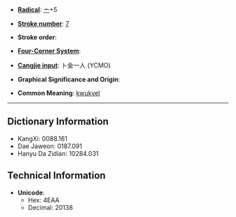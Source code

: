 * '''[[Wiktionary:Chinese radical index| Radical]]''': [[Wiktionary:Chinese radical index 亠|亠]]+5

* '''[[Wiktionary:Chinese total strokes index|Stroke number]]''': [[Wiktionary:Chinese total strokes index 7|7]]

* '''Stroke order''': 

* '''[[Wiktionary:Chinese four corner index|Four-Corner System]]''': 

* '''[[Wiktionary:Chinese Cangjie index|Cangjie input]]''': 卜金一人 (YCMO)

* '''Graphical Significance and Origin''': 

* '''Common Meaning''': [[kwukyel]]

----

== Dictionary Information ==

* KangXi: 0088.161
* Dae Jaweon: 0187.091
* Hanyu Da Zidian: 10284.031

== Technical Information ==

* '''Unicode''':
** Hex: 4EAA
** Decimal: 20138